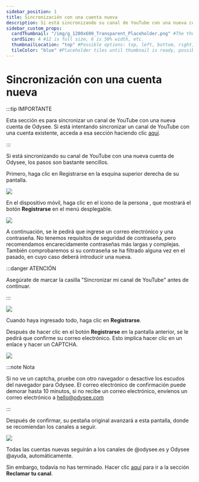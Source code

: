 ---
sidebar_position: 1
title: Sincronización con una cuenta nueva
description: Si está sincronizando su canal de YouTube con una nueva cuenta de Odysee, los pasos son bastante sencillos.
sidebar_custom_props:
  cardThumbnail: "/img/g_1200x600_Transparent_Placeholder.png" #The thumbnail on the category card.
  cardSize: 4 #12 is full size, 6 is 50% width, etc.
  thumbnailLocation: "top" #Possible options: top, left, bottom, right, none
  tileColor: "blue" #Placeholder tiles until thumbnail is ready, possible options: blue, cream, darkpurple, lightpurple, mauve, orange, pink, none
---

# Sincronización con una cuenta nueva

:::tip IMPORTANTE

Esta sección es para sincronizar un canal de YouTube con una nueva cuenta de Odysee. Si está intentando sincronizar un canal de YouTube con una cuenta existente, acceda a esa sección haciendo clic [aquí](/es/category-syncprogram/category-walkthrough/existingaccounts).

:::

Si está sincronizando su canal de YouTube con una nueva cuenta de Odysee, los pasos son bastante sencillos.

Primero, haga clic en <PrimaryOdyseeButton url="https://odysee.com/$/signup">Registrarse</PrimaryOdyseeButton> en la esquina superior derecha de su pantalla.

![](/img/es/image_31.png)

En el dispositivo móvil, haga clic en el icono de la persona <OdyseeButtonRound ><OdyseeIcon type="person"/></OdyseeButtonRound>, que mostrará el botón **Registrarse** en el menú desplegable.

![](/img/es/image_32.png)

A continuación, se le pedirá que ingrese un correo electrónico y una contraseña. No tenemos requisitos de seguridad de contraseña, pero recomendamos encarecidamente contraseñas más largas y complejas. También comprobaremos si su contraseña se ha filtrado alguna vez en el pasado, en cuyo caso deberá introducir una nueva.

:::danger ATENCIÓN

Asegúrate de marcar la casilla "Sincronizar mi canal de YouTube" antes de continuar.

:::

![](/img/es/image_33.png)

Cuando haya ingresado todo, haga clic en **Registrarse**.

Después de hacer clic en el botón **Registrarse** en la pantalla anterior, se le pedirá que confirme su correo electrónico. Esto implica hacer clic en un enlace y hacer un CAPTCHA.

![](/img/es/image_34.png)

:::note Nota

Si no ve un captcha, pruebe con otro navegador o desactive los escudos del navegador para Odysee. El correo electrónico de confirmación puede demorar hasta 10 minutos, si no recibe un correo electrónico, envíenos un correo electrónico a hello@odysee.com

:::

Después de confirmar, su pestaña original avanzará a esta pantalla, donde se recomiendan los canales a seguir.

![](/img/es/image_35.png)

Todas las cuentas nuevas seguirán a los canales de @odysee.es y Odysee @ayuda, automáticamente.

Sin embargo, todavía no has terminado. Hacer clic [aquí](/es/category-syncprogram/category-walkthrough/claimingyourchannel) para ir a la sección **Reclamar tu canal**.